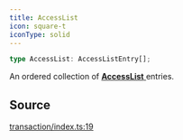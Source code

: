 ```yaml
---
title: AccessList
icon: square-t
iconType: solid
---
```


```ts
type AccessList: AccessListEntry[];
```

An ordered collection of [**AccessList** ](/sdk/content/type-aliases/AccessList) entries.

## Source

[transaction/index.ts:19](https://github.com/dominant-strategies/quais.js/blob/d79133d03d4e2f5f449e58c11b76623b0c041d22/src/transaction/index.ts#L19)
